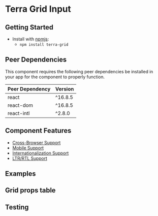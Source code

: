 


<Badge />

# Terra Grid Input

## Getting Started

- Install with [npmjs](https://www.npmjs.com):
  - `npm install terra-grid`

<!-- AUTO-GENERATED-CONTENT:START Peer Dependencies -->
## Peer Dependencies

This component requires the following peer dependencies be installed in your app for the component to properly function.

| Peer Dependency | Version |
|-|-|
| react | ^16.8.5 |
| react-dom | ^16.8.5 |
| react-intl | ^2.8.0 |

<!-- AUTO-GENERATED-CONTENT:END -->

## Component Features

 * [Cross-Browser Support](https://engineering.cerner.com/terra-ui/about/terra-ui/component-standards#cross-browser-support)
 * [Mobile Support](https://engineering.cerner.com/terra-ui/about/terra-ui/component-standards#mobile-support)
 * [Internationalization Support](https://engineering.cerner.com/terra-ui/about/terra-ui/component-standards#internationalization-i18n)
 * [LTR/RTL Support](https://engineering.cerner.com/terra-ui/about/terra-ui/component-standards#ltr--rtl)

## Examples
<DefaultGrid title= 'Default Grid' />

## Grid props table
<GridPropsTable />

## Testing



